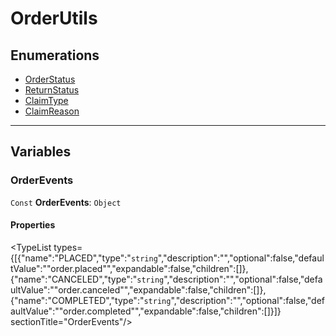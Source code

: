 
# OrderUtils

## Enumerations

- [OrderStatus](../OrderUtils/enums/utils.OrderUtils.OrderStatus/page.mdx)
- [ReturnStatus](../OrderUtils/enums/utils.OrderUtils.ReturnStatus/page.mdx)
- [ClaimType](../OrderUtils/enums/utils.OrderUtils.ClaimType/page.mdx)
- [ClaimReason](../OrderUtils/enums/utils.OrderUtils.ClaimReason/page.mdx)

___

## Variables

### OrderEvents

 `Const` **OrderEvents**: `Object`

#### Properties

<TypeList types={[{"name":"PLACED","type":"`string`","description":"","optional":false,"defaultValue":"\"order.placed\"","expandable":false,"children":[]},{"name":"CANCELED","type":"`string`","description":"","optional":false,"defaultValue":"\"order.canceled\"","expandable":false,"children":[]},{"name":"COMPLETED","type":"`string`","description":"","optional":false,"defaultValue":"\"order.completed\"","expandable":false,"children":[]}]}  sectionTitle="OrderEvents"/>
